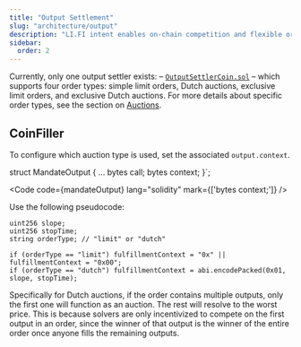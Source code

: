 ```yaml
---
title: "Output Settlement"
slug: "architecture/output"
description: "LI.FI intent enables on-chain competition and flexible order types, letting solvers optimize settlement and capture cross-chain opportunities."
sidebar:
  order: 2
---
```


Currently, only one output settler exists: – [`OutputSettlerCoin.sol`](https://github.com/openintentsframework/oif-contracts/blob/main/src/output/coin/OutputSettlerCoin.sol) – which supports four order types: simple limit orders, Dutch auctions, exclusive limit orders, and exclusive Dutch auctions. For more details about specific order types, see the section on [Auctions](/solver/auctions).

## CoinFiller

To configure which auction type is used, set the associated `output.context`.


struct MandateOutput {
    ...
    bytes call;
    bytes context;
}`;

<Code code={mandateOutput} lang="solidity" mark={['bytes context;']} />

Use the following pseudocode:

```solidity
uint256 slope;
uint256 stopTime;
string orderType; // "limit" or "dutch"

if (orderType == "limit") fulfillmentContext = "0x" || fulfillmentContext = "0x00";
if (orderType == "dutch") fulfillmentContext = abi.encodePacked(0x01, slope, stopTime);
```

Specifically for Dutch auctions, if the order contains multiple outputs, only the first one will function as an auction. The rest will resolve to the worst price. This is because solvers are only incentivized to compete on the first output in an order, since the winner of that output is the winner of the entire order once anyone fills the remaining outputs.